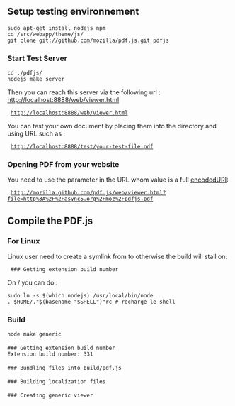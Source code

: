 == Setup testing environnement ==

 sudo apt-get install nodejs npm
 cd <pleade-entreprise>/src/webapp/theme/js/
 git clone git://github.com/mozilla/pdf.js.git pdfjs

=== Start Test Server ===

 cd ./pdfjs/
 nodejs make server

Then you can reach this {{value|nodejs}} server via the following url : http://localhost:8888/web/viewer.html

  http://localhost:8888/web/viewer.html

You can test your own document by placing them into the {{path|test/}} directory and using URL such as :

  http://localhost:8888/test/your-test-file.pdf

=== Opening PDF from your website ===

You need to use the {{attr|file}} parameter in the URL whom value is a full [https://developer.mozilla.org/en-US/docs/JavaScript/Reference/Global_Objects/encodeURI encodedURI]:

  http://mozilla.github.com/pdf.js/web/viewer.html?file=http%3A%2F%2Fasync5.org%2Fmoz%2Fpdfjs.pdf

== Compile the PDF.js ==

=== For Linux ===
Linux user need to create a symlink from {{cmd|nodejs}} to {{cmd|node}} otherwise the build will stall on:

  ### Getting extension build number

On {{value|Debian}}/{{value|Ubuntu}} you can do :

 sudo ln -s $(which nodejs) /usr/local/bin/node
 . $HOME/."$(basename "$SHELL")"rc # recharge le shell

=== Build ===

 node make generic
 
 ### Getting extension build number
 Extension build number: 331
 
 ### Bundling files into build/pdf.js
 
 ### Building localization files
 
 ### Creating generic viewer

